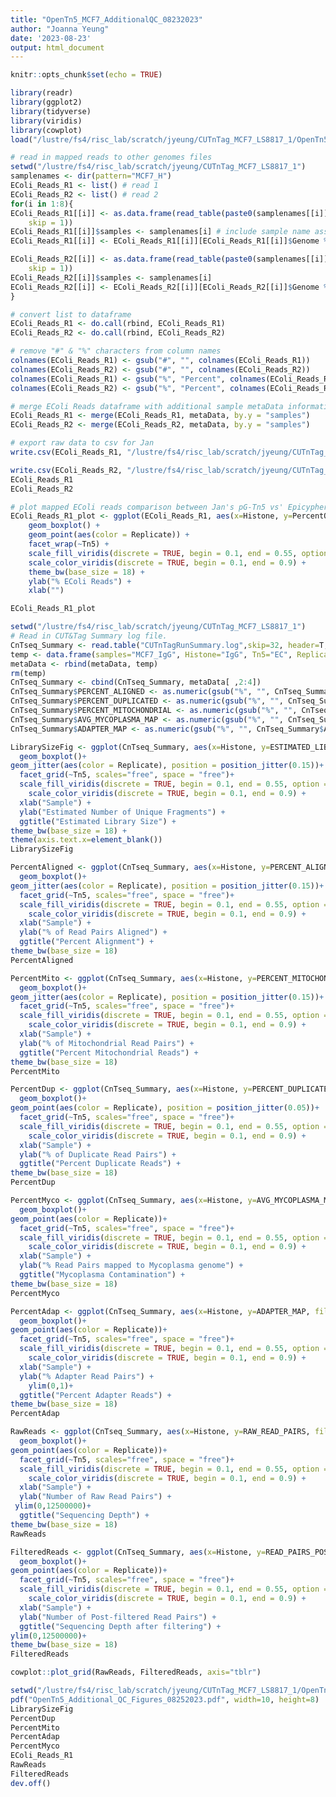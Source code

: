```yaml
---
title: "OpenTn5_MCF7_AdditionalQC_08232023"
author: "Joanna Yeung"
date: '2023-08-23'
output: html_document
---
```


```r
knitr::opts_chunk$set(echo = TRUE)
```

```r
library(readr)
library(ggplot2)
library(tidyverse)
library(viridis)
library(cowplot)
load("/lustre/fs4/risc_lab/scratch/jyeung/CUTnTag_MCF7_LS8817_1/OpenTn5_MCF7_QC_11082022_files/workspaces/CUTnTag_MCF7_QC_OpenTn5Proj_11082022.RData")
```

```r
# read in mapped reads to other genomes files
setwd("/lustre/fs4/risc_lab/scratch/jyeung/CUTnTag_MCF7_LS8817_1")
samplenames <- dir(pattern="MCF7_H")
EColi_Reads_R1 <- list() # read 1
EColi_Reads_R2 <- list() # read 2
for(i in 1:8){
EColi_Reads_R1[[i]] <- as.data.frame(read_table(paste0(samplenames[[i]], "/", dir(samplenames[[i]], pattern="R1_001.trim_screen.txt")), 
    skip = 1))
EColi_Reads_R1[[i]]$samples <- samplenames[i] # include sample name associated with EColi Reads
EColi_Reads_R1[[i]] <- EColi_Reads_R1[[i]][EColi_Reads_R1[[i]]$Genome %in% "Ecoli", ] # keep only row containing EColi reads info

EColi_Reads_R2[[i]] <- as.data.frame(read_table(paste0(samplenames[[i]], "/", dir(samplenames[[i]], pattern="R1_001.trim_screen.txt")), 
    skip = 1))
EColi_Reads_R2[[i]]$samples <- samplenames[i]
EColi_Reads_R2[[i]] <- EColi_Reads_R2[[i]][EColi_Reads_R2[[i]]$Genome %in% "Ecoli", ] # keep only row containing EColi reads info
}

# convert list to dataframe
EColi_Reads_R1 <- do.call(rbind, EColi_Reads_R1)
EColi_Reads_R2 <- do.call(rbind, EColi_Reads_R2)

# remove "#" & "%" characters from column names
colnames(EColi_Reads_R1) <- gsub("#", "", colnames(EColi_Reads_R1))
colnames(EColi_Reads_R2) <- gsub("#", "", colnames(EColi_Reads_R2))
colnames(EColi_Reads_R1) <- gsub("%", "Percent", colnames(EColi_Reads_R1))
colnames(EColi_Reads_R2) <- gsub("%", "Percent", colnames(EColi_Reads_R2))

# merge EColi Reads dataframe with additional sample metaData information
EColi_Reads_R1 <- merge(EColi_Reads_R1, metaData, by.y = "samples")
EColi_Reads_R2 <- merge(EColi_Reads_R2, metaData, by.y = "samples")

# export raw data to csv for Jan
write.csv(EColi_Reads_R1, "/lustre/fs4/risc_lab/scratch/jyeung/CUTnTag_MCF7_LS8817_1/OpenTn5_MCF7_QC_11082022_files/EColi_Reads_R1.csv")

write.csv(EColi_Reads_R2, "/lustre/fs4/risc_lab/scratch/jyeung/CUTnTag_MCF7_LS8817_1/OpenTn5_MCF7_QC_11082022_files/EColi_Reads_R2.csv")
EColi_Reads_R1
EColi_Reads_R2 
```

```r
# plot mapped EColi reads comparison between Jan's pG-Tn5 vs' Epicypher's pAG-Tn5
EColi_Reads_R1_plot <- ggplot(EColi_Reads_R1, aes(x=Histone, y=PercentOne_hit_one_genome, fill= Histone)) +
    geom_boxplot() +
    geom_point(aes(color = Replicate)) +
    facet_wrap(~Tn5) +
    scale_fill_viridis(discrete = TRUE, begin = 0.1, end = 0.55, option = "magma", alpha = 0.8) +
    scale_color_viridis(discrete = TRUE, begin = 0.1, end = 0.9) +
    theme_bw(base_size = 18) +
    ylab("% EColi Reads") +
    xlab("")

EColi_Reads_R1_plot
```

```r
setwd("/lustre/fs4/risc_lab/scratch/jyeung/CUTnTag_MCF7_LS8817_1")
# Read in CUT&Tag Summary log file. 
CnTseq_Summary <- read.table("CUTnTagRunSummary.log",skip=32, header=T, skipNul = TRUE)[8:16, ]
temp <- data.frame(samples="MCF7_IgG", Histone="IgG", Tn5="EC", Replicate=1)
metaData <- rbind(metaData, temp)
rm(temp)
CnTseq_Summary <- cbind(CnTseq_Summary, metaData[ ,2:4])
CnTseq_Summary$PERCENT_ALIGNED <- as.numeric(gsub("%", "", CnTseq_Summary$PERCENT_ALIGNED))
CnTseq_Summary$PERCENT_DUPLICATED <- as.numeric(gsub("%", "", CnTseq_Summary$PERCENT_DUPLICATED))
CnTseq_Summary$PERCENT_MITOCHONDRIAL <- as.numeric(gsub("%", "", CnTseq_Summary$PERCENT_MITOCHONDRIAL))
CnTseq_Summary$AVG_MYCOPLASMA_MAP <- as.numeric(gsub("%", "", CnTseq_Summary$AVG_MYCOPLASMA_MAP))
CnTseq_Summary$ADAPTER_MAP <- as.numeric(gsub("%", "", CnTseq_Summary$ADAPTER_MAP))
```
```r
LibrarySizeFig <- ggplot(CnTseq_Summary, aes(x=Histone, y=ESTIMATED_LIBRARY_SIZE, label=ESTIMATED_LIBRARY_SIZE, fill=Histone))+
  geom_boxplot()+
geom_jitter(aes(color = Replicate), position = position_jitter(0.15))+
  facet_grid(~Tn5, scales="free", space = "free")+
  scale_fill_viridis(discrete = TRUE, begin = 0.1, end = 0.55, option = "magma", alpha = 0.8)+
    scale_color_viridis(discrete = TRUE, begin = 0.1, end = 0.9) +
  xlab("Sample") + 
  ylab("Estimated Number of Unique Fragments") + 
  ggtitle("Estimated Library Size") +
theme_bw(base_size = 18) +
theme(axis.text.x=element_blank())
LibrarySizeFig
```
```r
PercentAligned <- ggplot(CnTseq_Summary, aes(x=Histone, y=PERCENT_ALIGNED, fill=Histone))+
  geom_boxplot()+
geom_jitter(aes(color = Replicate), position = position_jitter(0.15))+
  facet_grid(~Tn5, scales="free", space = "free")+
  scale_fill_viridis(discrete = TRUE, begin = 0.1, end = 0.55, option = "magma", alpha = 0.8)+
    scale_color_viridis(discrete = TRUE, begin = 0.1, end = 0.9) +
  xlab("Sample") + 
  ylab("% of Read Pairs Aligned") + 
  ggtitle("Percent Alignment") +
theme_bw(base_size = 18)
PercentAligned
```
```r
PercentMito <- ggplot(CnTseq_Summary, aes(x=Histone, y=PERCENT_MITOCHONDRIAL, fill=Histone))+
  geom_boxplot()+
geom_jitter(aes(color = Replicate), position = position_jitter(0.15))+
  facet_grid(~Tn5, scales="free", space = "free")+
  scale_fill_viridis(discrete = TRUE, begin = 0.1, end = 0.55, option = "magma", alpha = 0.8)+
    scale_color_viridis(discrete = TRUE, begin = 0.1, end = 0.9) +
  xlab("Sample") + 
  ylab("% of Mitochondrial Read Pairs") + 
  ggtitle("Percent Mitochondrial Reads") +
theme_bw(base_size = 18)
PercentMito
```
```r
PercentDup <- ggplot(CnTseq_Summary, aes(x=Histone, y=PERCENT_DUPLICATED, fill=Histone))+
  geom_boxplot()+
geom_point(aes(color = Replicate), position = position_jitter(0.05))+
  facet_grid(~Tn5, scales="free", space = "free")+
  scale_fill_viridis(discrete = TRUE, begin = 0.1, end = 0.55, option = "magma", alpha = 0.8)+
    scale_color_viridis(discrete = TRUE, begin = 0.1, end = 0.9) +
  xlab("Sample") + 
  ylab("% of Duplicate Read Pairs") + 
  ggtitle("Percent Duplicate Reads") +
theme_bw(base_size = 18)
PercentDup
```
```r
PercentMyco <- ggplot(CnTseq_Summary, aes(x=Histone, y=AVG_MYCOPLASMA_MAP, fill=Histone))+
  geom_boxplot()+
geom_point(aes(color = Replicate))+
  facet_grid(~Tn5, scales="free", space = "free")+
  scale_fill_viridis(discrete = TRUE, begin = 0.1, end = 0.55, option = "magma", alpha = 0.8)+
    scale_color_viridis(discrete = TRUE, begin = 0.1, end = 0.9) +
  xlab("Sample") +
  ylab("% Read Pairs mapped to Mycoplasma genome") + 
  ggtitle("Mycoplasma Contamination") +
theme_bw(base_size = 18)
PercentMyco
```
```r
PercentAdap <- ggplot(CnTseq_Summary, aes(x=Histone, y=ADAPTER_MAP, fill=Histone))+
  geom_boxplot()+
geom_point(aes(color = Replicate))+
  facet_grid(~Tn5, scales="free", space = "free")+
  scale_fill_viridis(discrete = TRUE, begin = 0.1, end = 0.55, option = "magma", alpha = 0.8)+
    scale_color_viridis(discrete = TRUE, begin = 0.1, end = 0.9) +
  xlab("Sample") +
  ylab("% Adapter Read Pairs") + 
    ylim(0,1)+
  ggtitle("Percent Adapter Reads") +
theme_bw(base_size = 18)
PercentAdap
```
```r
RawReads <- ggplot(CnTseq_Summary, aes(x=Histone, y=RAW_READ_PAIRS, fill=Histone))+
  geom_boxplot()+
geom_point(aes(color = Replicate))+
  facet_grid(~Tn5, scales="free", space = "free")+
  scale_fill_viridis(discrete = TRUE, begin = 0.1, end = 0.55, option = "magma", alpha = 0.8)+
    scale_color_viridis(discrete = TRUE, begin = 0.1, end = 0.9) +
  xlab("Sample") +
  ylab("Number of Raw Read Pairs") + 
 ylim(0,12500000)+
  ggtitle("Sequencing Depth") +
theme_bw(base_size = 18)
RawReads

FilteredReads <- ggplot(CnTseq_Summary, aes(x=Histone, y=READ_PAIRS_POST_FILTER, fill=Histone))+
  geom_boxplot()+
geom_point(aes(color = Replicate))+
  facet_grid(~Tn5, scales="free", space = "free")+
  scale_fill_viridis(discrete = TRUE, begin = 0.1, end = 0.55, option = "magma", alpha = 0.8)+
    scale_color_viridis(discrete = TRUE, begin = 0.1, end = 0.9) +
  xlab("Sample") +
  ylab("Number of Post-filtered Read Pairs") + 
  ggtitle("Sequencing Depth after filtering") +
ylim(0,12500000)+
theme_bw(base_size = 18)
FilteredReads

cowplot::plot_grid(RawReads, FilteredReads, axis="tblr")
```

```r
setwd("/lustre/fs4/risc_lab/scratch/jyeung/CUTnTag_MCF7_LS8817_1/OpenTn5_MCF7_QC_11082022_files/Figures")
pdf("OpenTn5_Additional_QC_Figures_08252023.pdf", width=10, height=8)
LibrarySizeFig
PercentDup
PercentMito
PercentAdap
PercentMyco
EColi_Reads_R1
RawReads
FilteredReads
dev.off()
```

